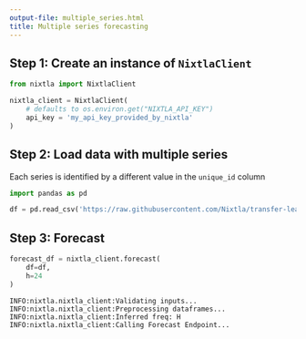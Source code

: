 ```yaml
---
output-file: multiple_series.html
title: Multiple series forecasting
---
```



## Step 1: Create an instance of `NixtlaClient`

```python
from nixtla import NixtlaClient
```


```python
nixtla_client = NixtlaClient(
    # defaults to os.environ.get("NIXTLA_API_KEY")
    api_key = 'my_api_key_provided_by_nixtla'
)
```

## Step 2: Load data with multiple series

Each series is identified by a different value in the `unique_id` column

```python
import pandas as pd
```


```python
df = pd.read_csv('https://raw.githubusercontent.com/Nixtla/transfer-learning-time-series/main/datasets/electricity-short.csv')
```

## Step 3: Forecast

```python
forecast_df = nixtla_client.forecast(
    df=df, 
    h=24
)
```

``` text
INFO:nixtla.nixtla_client:Validating inputs...
INFO:nixtla.nixtla_client:Preprocessing dataframes...
INFO:nixtla.nixtla_client:Inferred freq: H
INFO:nixtla.nixtla_client:Calling Forecast Endpoint...
```


